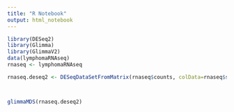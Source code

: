 ```yaml
---
title: "R Notebook"
output: html_notebook
---
```



```r

library(DESeq2)
library(Glimma)
library(GlimmaV2)
data(lymphomaRNAseq)
rnaseq <- lymphomaRNAseq


```


```r

rnaseq.deseq2 <- DESeqDataSetFromMatrix(rnaseq$counts, colData=rnaseq$samples, design=~group)



```

```r

```

```r

glimmaMDS(rnaseq.deseq2)

```


